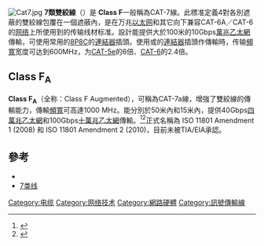 {{noteTA
|G1=IT
|G2=通訊學
}}
[[Image:Cat7.jpg|thumb]]
'''7類雙絞線'''（{{lang-en|Category 7 cable}}）是{{link-en|ISO/IEC 11801 (電纜)|ISO/IEC 11801|ISO/IEC 11801}} '''Class F'''一般稱為CAT-7線。此標准定義4對各別遮蔽的雙絞線包覆在一個遮蔽內，是在万兆[[以太网|以太网]]和其它向下兼容CAT-6A／CAT-6的[[网络|网络]]上所使用到的传输线材标准。設計能提供大於100米的10Gbps[[兆(Giga)乙太網|萬兆乙太網]]傳輸，可使用常用的[[8P8C|8P8C]]的[[連結器|連結器]]插頭。使用{{link-en|GG45|GG45}}或{{link-en|TERA (電纜)|TERA|TERA}}的[[連結器|連結器]]插頭作傳輸時，传输[[頻寬|頻寬]]宽度可达到600MHz，为[[CAT-5#Category_5e|CAT-5e]]的6倍、[[CAT-6|CAT-6]]的2.4倍。

== Class F<sub>A</sub> ==
'''Class F<sub>A</sub> '''（全称：Class F Augmented），可稱為CAT-7a線，增強了雙絞線的傳輸能力，傳輸[[頻寬|頻寬]]可高達1000 MHz。能分別於50米內和15米內，提供40Gbps[[100吉比特乙太网|四萬兆乙太網]]和100Gbps[[100吉比特乙太网|十萬兆乙太網]]傳輸。<ref>{{cite news |title= Researchers push transmission rate of copper cables |work= News release |publisher= Pennsylvania State University |date= November 14, 2007 |url= http://live.psu.edu/story/27265 |accessdate= July 9, 2011 |deadurl= yes |archiveurl= https://web.archive.org/web/20120222065152/http://live.psu.edu/story/27265 |archivedate= 2012年2月22日 }}</ref><ref>{{cite news |title= UPDATE: Cat-7 copper theorized to transmit 100 Gbit/s in excess of 100 meters (328 ft) using future modems |author= Rick C. Hodgin |work= TGDaily blog |url= http://www.tgdaily.com/content/view/34854/113/ |date= November 14, 2007 |accessdate= July 9, 2011 |deadurl= yes |archiveurl= https://web.archive.org/web/20090803100630/http://www.tgdaily.com/content/view/34854/113 |archivedate= 2009年8月3日 }}</ref>正式名稱為 ISO 11801 Amendment 1 (2008) 和 ISO 11801 Amendment 2 (2010)，目前未被TIA/EIA承認。

==參考==
{{Reflist}}
*{{link-en|ISO/IEC 11801 (電纜)|ISO/IEC 11801|ISO/IEC 11801}}
*[http://www.amazon.cn/UG-C7-14F-WH-KEYDEX-%E4%B8%96%E7%95%8C%E7%AC%AC%E4%B8%80%E6%9D%A1-CAT7-%E7%BD%91%E7%BB%9C%E7%BA%BF/dp/B00530QZ10/ref=sr_1_5?ie=UTF8&qid=1320899168&sr=8-5 7类线]{{Wayback|url=http://www.amazon.cn/UG-C7-14F-WH-KEYDEX-%E4%B8%96%E7%95%8C%E7%AC%AC%E4%B8%80%E6%9D%A1-CAT7-%E7%BD%91%E7%BB%9C%E7%BA%BF/dp/B00530QZ10/ref=sr_1_5?ie=UTF8&qid=1320899168&sr=8-5 |date=20190924182709 }}

{{雙絞線標準}}
{{ISO}}

[[Category:电缆|Category:电缆]]
[[Category:网络技术|Category:网络技术]] 
[[Category:網路硬體|Category:網路硬體]] 
[[Category:訊號傳輸線|Category:訊號傳輸線]]